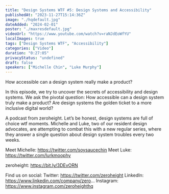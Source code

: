 ```yaml
---
title: "Design Systems WTF #5: Design Systems and Accessibility"
publishedAt: "2023-11-27T15:14:36Z"
image: "./hqdefault.jpg"
dateAdded: "2024-02-01"
poster: "./maxresdefault.jpg"
videoUrl: "https://www.youtube.com/watch?v=raNJdEoWfYU"
localImages: true
tags: ["Design Systems WTF", "Accessibility"]
categories: ["Video"]
duration: "0:27:05"
privacyStatus: "undefined"
draft: false
speakers: ["Michelle Chin", "Luke Murphy"]
---
```

How accessible can a design system really make a product?

In this episode, we try to uncover the secrets of accessibility and design systems. We ask the pivotal question: How accessible can a design system truly make a product? Are design systems the golden ticket to a more inclusive digital world?

A podcast from zeroheight. Let’s be honest, design systems are full of choice wtf moments. Michelle and Luke, two of our resident design advocates, are attempting to combat this with a new regular series, where they answer a single question about design system troubles every two weeks.

Meet Michelle: https://twitter.com/soysaucechin
Meet Luke: https://twitter.com/lurkmoophy

zeroheight: https://bit.ly/3DEvORN

Find us on social:
Twitter: https://twitter.com/zeroheight
LinkedIn: https://www.linkedin.com/company/zero...
Instagram: https://www.instagram.com/zeroheighthq
